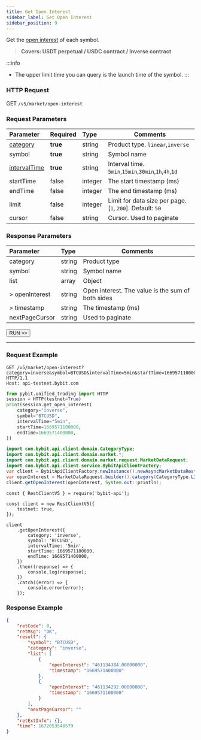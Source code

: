 ```yaml
---
title: Get Open Interest
sidebar_label: Get Open Interest
sidebar_position: 9
---
```


Get the <a href="https://www.bybit.com/en-US/help-center/s/article/Glossary-Bybit-Trading-Terms">open interest</a> of each symbol.
> **Covers: USDT perpetual / USDC contract / Inverse contract**

:::info
* The upper limit time you can query is the launch time of the symbol.
:::

### HTTP Request
GET `/v5/market/open-interest`

### Request Parameters
| Parameter | Required | Type | Comments|
|:----- |:-------|:-----|------ |
|[category](../enum#category) |**true** |string |Product type. `linear`,`inverse` |
|symbol |**true**|string |Symbol name|
|[intervalTime](../enum#intervaltime) |**true** |string |Interval time. `5min`,`15min`,`30min`,`1h`,`4h`,`1d` |
|startTime |false |integer |The start timestamp (ms) |
|endTime |false |integer |The end timestamp (ms) |
|limit |false |integer |Limit for data size per page. [`1`, `200`]. Default: `50` |
|cursor |false |string |Cursor. Used to paginate |

### Response Parameters
| Parameter | Type | Comments|
|:----- |:-----|----- |
|category |string |Product type |
|symbol |string |Symbol name |
|list |array |Object |
|> openInterest |string |Open interest. The value is the sum of both sides |
|> timestamp |string |The timestamp (ms) |
|nextPageCursor |string |Used to paginate |

<a href="/api-explorer/v5/market/open-interest"><Button>RUN >></Button></a>

---

### Request Example

<Tabs groupId="programming-languages">
<TabItem value="http" label="HTTP">

```http
GET /v5/market/open-interest?category=inverse&symbol=BTCUSD&intervalTime=5min&startTime=1669571100000&endTime=1669571400000 HTTP/1.1
Host: api-testnet.bybit.com
```

</TabItem>
<TabItem value="python" label="Python">

```python
from pybit.unified_trading import HTTP
session = HTTP(testnet=True)
print(session.get_open_interest(
    category="inverse",
    symbol="BTCUSD",
    intervalTime="5min",
    startTime=1669571100000,
    endTime=1669571400000,
))
```

</TabItem>
<TabItem value="java" label="Java">

```java
import com.bybit.api.client.domain.CategoryType;
import com.bybit.api.client.domain.market.*;
import com.bybit.api.client.domain.market.request.MarketDataRequest;
import com.bybit.api.client.service.BybitApiClientFactory;
var client = BybitApiClientFactory.newInstance().newAsyncMarketDataRestClient();
var openInterest = MarketDataRequest.builder().category(CategoryType.LINEAR).symbol("BTCUSDT").marketInterval(MarketInterval.FIVE_MINUTES).build();
client.getOpenInterest(openInterest, System.out::println);
```

</TabItem>
<TabItem value="Node" label="Node.js">

```n4js
const { RestClientV5 } = require('bybit-api');

const client = new RestClientV5({
    testnet: true,
});

client
    .getOpenInterest({
        category: 'inverse',
        symbol: 'BTCUSD',
        intervalTime: '5min',
        startTime: 1669571100000,
        endTime: 1669571400000,
    })
    .then((response) => {
        console.log(response);
    })
    .catch((error) => {
        console.error(error);
    });
```

</TabItem>
</Tabs>

### Response Example

```json
{
    "retCode": 0,
    "retMsg": "OK",
    "result": {
        "symbol": "BTCUSD",
        "category": "inverse",
        "list": [
            {
                "openInterest": "461134384.00000000",
                "timestamp": "1669571400000"
            },
            {
                "openInterest": "461134292.00000000",
                "timestamp": "1669571100000"
            }
        ],
        "nextPageCursor": ""
    },
    "retExtInfo": {},
    "time": 1672053548579
}
```

